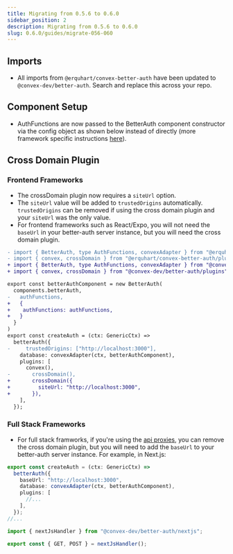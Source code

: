 ```yaml
---
title: Migrating from 0.5.6 to 0.6.0
sidebar_position: 2
description: Migrating from 0.5.6 to 0.6.0
slug: 0.6.0/guides/migrate-056-060
---
```


## Imports

* All imports from `@erquhart/convex-better-auth` have been updated to `@convex-dev/better-auth`. Search and replace this across your repo.

## Component Setup

* AuthFunctions are now passed to the BetterAuth component constructor via the config object as shown below instead of directly (more framework specific instructions [here](/0.6.0/#intialize-better-auth)).

## Cross Domain Plugin

### Frontend Frameworks

* The crossDomain plugin now requires a `siteUrl` option.
* The `siteUrl` value will be added to `trustedOrigins` automatically. `trustedOrigins` can be removed if using the cross domain plugin and your `siteUrl` was the only value.
* For frontend frameworks such as React/Expo, you will not need the `baseUrl` in your better-auth server instance, but you will need the cross domain plugin.

```diff lang="ts" title="convex/auth.ts" "@convex-dev/better-auth"
- import { BetterAuth, type AuthFunctions, convexAdapter } from "@erquhart/convex-better-auth";
- import { convex, crossDomain } from "@erquhart/convex-better-auth/plugins";
+ import { BetterAuth, type AuthFunctions, convexAdapter } from "@convex-dev/better-auth";
+ import { convex, crossDomain } from "@convex-dev/better-auth/plugins";

export const betterAuthComponent = new BetterAuth(
  components.betterAuth,
-   authFunctions,
+   {
+    authFunctions: authFunctions,
+   }
  }
)
export const createAuth = (ctx: GenericCtx) =>
  betterAuth({
-     trustedOrigins: ["http://localhost:3000"],
    database: convexAdapter(ctx, betterAuthComponent),
    plugins: [
      convex(),
-       crossDomain(),
+       crossDomain({
+         siteUrl: "http://localhost:3000",
+       }),
    ],
  });
```

### Full Stack Frameworks

* For full stack framworks, if you're using the [api proxies](/0.6.0/#mount-handlers), you can remove the cross domain plugin, but you will need to add the `baseUrl` to your better-auth server instance. For example, in Next.js:

```ts title="convex/auth.ts"
export const createAuth = (ctx: GenericCtx) =>
  betterAuth({
    baseUrl: "http://localhost:3000",
    database: convexAdapter(ctx, betterAuthComponent),
    plugins: [
      //...
    ],
  });
//...
```

```ts title="app/api/auth/[...all]/route.ts"
import { nextJsHandler } from "@convex-dev/better-auth/nextjs";

export const { GET, POST } = nextJsHandler();
```

